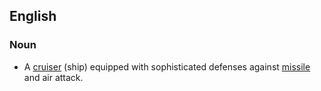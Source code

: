 {{rfd}}
==English==
===Noun===
*A [[cruiser]] (ship) equipped with sophisticated defenses against [[missile]] and air attack.